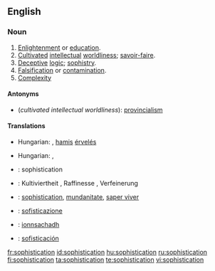 ==English==

===Noun===
{{en-noun|-}}

# [[enlightenment|Enlightenment]] or [[education]].
# [[cultivated|Cultivated]] [[intellectual]] [[worldliness]]; [[savoir-faire]].
# [[deceptive|Deceptive]] [[logic]]; [[sophistry]].
# [[falsification|Falsification]] or [[contamination]].
# [[complexity|Complexity]]

====Antonyms====
* (''cultivated intellectual worldliness''): [[provincialism]]

====Translations====
{{trans-top|enlightenment or education}}
{{trans-mid}}
{{trans-bottom}}

{{trans-top|cultivated intellectual worldliness; savoir-faire}}
{{trans-mid}}
{{trans-bottom}}

{{trans-top|deceptive logic; sophistry}}
*Hungarian: {{t|hu|álokoskodás}}, [[hamis]] [[érvelés]]
{{trans-mid}}
{{trans-bottom}}

{{trans-top|falsification or contamination}}
*Hungarian: {{t|hu|meghamisítás}}, {{t|hu|elferdítés}}
{{trans-mid}}
{{trans-bottom}}

{{trans-top|complexity}}
{{trans-mid}}
{{trans-bottom}}

{{checktrans-top}}
*{{ttbc|French}}: sophistication {{f}} 
*{{ttbc|German}}: Kultiviertheit {{f}}, Raffinesse {{f}}, Verfeinerung {{f}}
*{{ttbc|Interlingua}}: [[sophistication]], [[mundanitate]], [[saper viver]] 
*{{ttbc|Italian}}: [[sofisticazione]] 
{{checktrans-mid}}
*{{ttbc|Scottish Gaelic}}: [[ionnsachadh]] {{m}}
*{{ttbc|Spanish}}: [[sofisticación]]
{{checktrans-bottom}}

[[fr:sophistication]]
[[id:sophistication]]
[[hu:sophistication]]
[[ru:sophistication]]
[[fi:sophistication]]
[[ta:sophistication]]
[[te:sophistication]]
[[vi:sophistication]]